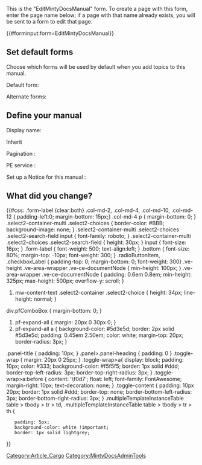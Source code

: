 <noinclude>
This is the "EditMintyDocsManual" form.
To create a page with this form, enter the page name below;
if a page with that name already exists, you will be sent to a form to edit that page.


{{#forminput:form=EditMintyDocsManual}}

</noinclude><includeonly>
<div id="wikiPreview" style="display: none; padding-bottom: 25px; margin-bottom: 25px; border-bottom: 1px solid #AAAAAA;"></div>

{{{for template|MintyDocsManual}}}
<div style="display:none">
{{{field|product|input type=combobox|cargo table=MintyDocsManual|cargo field=product}}}
</div>

{{{field|version|hidden}}}

{{{field|manual|hidden}}}
==Set default forms==
Choose which forms will be used by default when you add topics to this manual.

<div class="col-md-2 form-label">Default form:{{FormTip|
===Choose the main page type for this manual===
This field defines the main page type that you'll be creating as you add new topics to your manual.}} </div>
<div class="col-md-10">{{{field|defaultform|input type=dropdown|values from category=ActiveForms|mapping template=ActiveForms|existing values only}}}</div>

<div class="col-md-2 form-label">Alternate forms:{{FormTip|You can also select from a number of alternate forms. When you add a new topic to your manual, you will have the option to select one of these alternate page types. 

Right now, there are only a few possible form/page types available. But that number will grow.

In typical usage, you probably only need the '''Article''' form for most scenarios. But let's say you suddenly decide you need an FAQ page, and we have an FAQ page type (form) in the system (we don't yet, this is a hypothetical). Usage will be: come to this form, select FAQ as one of your alternate forms, and it'll then be available as an option the next time you add a topic to your manual.

'''Caveat!''' In most cases, once you create a topic using a particular form, you can't simply switch to a different page type. This may be possible for some limited, closely aligned forms, but if the underlying data structure is much different, it won't be possible. Switching page types will be a manual rebuild-your-content affair. Good luck!}}</div>

<div class="col-md-10">{{{field|alternateforms|input type=tokens|values from category=ActiveForms|mapping template=ActiveForms}}}</div>
==Define your manual==
<div class="clearfix">
<div class="col-md-2 form-label">Display name:{{FormTip|
===Setting the display Name===
Set the '''display name''' for this manual.  This is the name that appears at the top of your left-pane TOC/navigation tree:

[[File:MintyDocsManualDisplayName.png|center]]

===Magic Word===
It also defines the <b>magic word</b> <nowiki>{{MINTYDOCSMANUAL}}</nowiki> that you can use as a variable for this document name in your content. These variables are highly encouraged!

In this case <nowiki>{{MINTYDOCSMANUAL}} =</nowiki> <b>Genesys Altocloud Administrator's Guide</b>.

Use this in your content, and the display name that you set here will appear. Change the display name here, and the manual name will alter automatically in all content (including links into your product).
}}</div>
<div class="col-md-10">{{{field|displayname|size=80|mandatory}}}</div>


<div class="col-md-2 form-label">Inherit</div>
<div class="col-md-10">{{{field|inherit|input type=radiobutton|values=yes,no|mandatory|default=no}}}</div>

<div class="col-md-2 form-label">Pagination {{FormTip|Enable pagination view for this manual.}}:</div>
<div class="col-md-10">{{{field|pagination|input type=radiobutton|values=yes,no|mandatory|default=no}}}</div>
</div>
<div>


<div class="col-md-2 form-label">PE service {{FormTip|If this manual is for Private Edition, select the service that all topics in this manual will belong to.}}:</div>
<div class="col-md-10">{{{field|ServiceId|input type=dropdown|cargo table=Service|cargo field=Id|mapping template=ServiceMap}}}</div>


<div class="col-md-2 form-label">Set up a Notice for this manual {{FormTip|Currently, you can enable the following notices to appear on every page of the manual, if required:
* EAP = Early Adopter Program}}:</div>
<div class="col-md-10">{{{field|Notice|input type=dropdown|values=EAP}}}</div>

{{{end template}}}
<div style="clear:both"></div>

==What did you change?==
{{{standard input|summary}}}
{{#css:
.form-label {clear:both}
.col-md-2, .col-md-4, .col-md-10, .col-md-12 { padding-left:0; margin-bottom: 15px;}
.col-md-4 p { margin-bottom: 0; }
.select2-container-multi .select2-choices { border-color: #BBB; background-image: none; }
.select2-container-multi .select2-choices .select2-search-field input { font-family: roboto; }
.select2-container-multi .select2-choices .select2-search-field { height: 30px; }
input { font-size: 16px; }
.form-label { font-weight: 500; text-align:left; }
.bottom { font-size: 80%; margin-top: -10px; font-weight: 300; }
.radioButtonItem, .checkboxLabel { padding-top: 0; margin-bottom: 0; font-weight: 300}
.ve-height .ve-area-wrapper .ve-ce-documentNode { min-height: 100px; }
.ve-area-wrapper .ve-ce-documentNode { padding: 0.6em 0.8em; min-height: 325px; max-height: 500px; overflow-y: scroll; }
#mw-content-text .select2-container .select2-choice { height: 34px; line-height: normal; }
div.pfComboBox { margin-bottom: 0; }
#pf-expand-all { margin: 20px 0 30px 0; }
#pf-expand-all a { background-color: #5d3e5d; border: 2px solid #5d3e5d; padding: 0.45em 2.50em; color: white; margin-top: 20px; border-radius: 3px; }
.panel-title { padding: 10px; }
.panel>.panel-heading { padding: 0 }
.toggle-wrap { margin: 20px 0 25px; }
.toggle-wrap>a{ display: block; padding: 10px; color: #333; background-color: #f5f5f5; border: 1px solid #ddd; border-top-left-radius: 3px; border-top-right-radius: 3px; }
.toggle-wrap>a:before { content: '\f0d7'; float: left; font-family: FontAwesome; margin-right: 10px; text-decoration: none; }
.toggle-content { padding: 10px 20px; border: 1px solid #ddd; border-top: none; border-bottom-left-radius: 3px; border-bottom-right-radius: 3px; }
.multipleTemplateInstanceTable table > tbody > tr > td, .multipleTemplateInstanceTable table > tbody > tr > th {
    padding: 5px;
    background-color: white !important;
    border: 1px solid lightgrey;
}}

{{{standard input|save}}} {{{standard input|cancel}}}
</includeonly><noinclude>[[Category:Article_Cargo]][[Category:MintyDocsAdminTools]]</noinclude>
